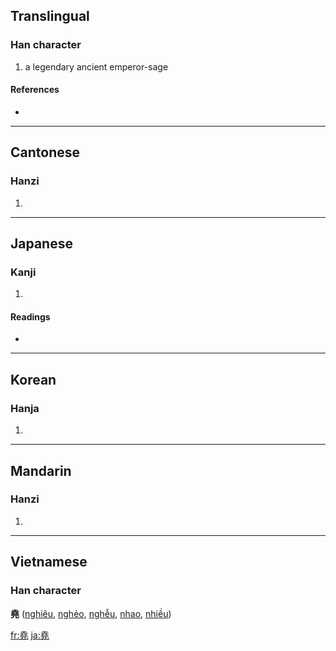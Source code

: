 {{see|尧}}
==Translingual==

===Han character===
{{Han char|rn=32|rad=土|as=09|sn=12|four=4021<sub>1</sub>|canj=土土土山 (GGGU)}}

# a legendary ancient emperor-sage

====References====
* {{Han ref|kx=0234.010|dkj=05272|dj=0471.100|hdz=10459.140|uh=582F|ud=22575|bh=B3F3|bd=46067}}

----

==Cantonese==

===Hanzi===
{{yue-hanzi|jyut=|y=yiu4}}

# {{defn|Cantonese}}

----

==Japanese==

===Kanji===
{{ja-kanji|grade=|rs=土09}}

# {{defn|Japanese}}

====Readings====
* {{ja-readings|on=[[ぎょう]] (gyō)|kun=[[たかい]] (takai)}}

----

==Korean==

===Hanja===
{{ko-hanja|hangeul=요|rv=yo|mr=yo}}

# {{defn|Korean}}

----

==Mandarin==

===Hanzi===
{{cmn-hanzi|sim=尧|pin=[[yáo]] ([[yao2]])|wg=yao<sup>2</sup>}}

# {{defn|Mandarin}}

----

==Vietnamese==
===Han character===
'''堯''' ([[nghiêu]], [[nghẻo]], [[nghễu]], [[nhao]], [[nhiều]])

[[fr:堯]]
[[ja:堯]]